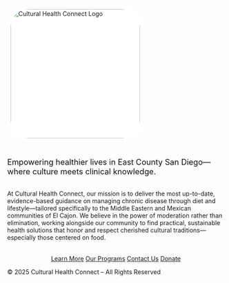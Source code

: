<!-- HERO SECTION -->
<div class="hero">
  <img src="Images/CHClogo.png" alt="Cultural Health Connect Logo" style="width: 300px; border-radius: 50px; background: #fff; padding: 8px; margin-bottom: 18px;">
<p class="hero-lead" style="font-size:1.3em; color:#111;">
  Empowering healthier lives in East County San Diego—where culture meets clinical knowledge.
</p>

</div>

<!-- MISSION SECTION -->
<div class="container" style="margin-top: 2rem;">
  <p>
    At Cultural Health Connect, our mission is to deliver the most up-to-date, evidence-based guidance on managing chronic disease through diet and lifestyle—tailored specifically to the Middle Eastern and Mexican communities of El Cajon. We believe in the power of moderation rather than elimination, working alongside our community to find practical, sustainable health solutions that honor and respect cherished cultural traditions—especially those centered on food.
  </p>
  <div style="text-align:center; margin-top:2rem;">
<a href="About.html" class="btn">Learn More</a>
<a href="Programs.html" class="btn">Our Programs</a>
<a href="Contact.html" class="btn">Contact Us</a>
<a href="Donate.html" class="btn">Donate</a>
</div>

<footer>
  © 2025 Cultural Health Connect – All Rights Reserved
</footer>
